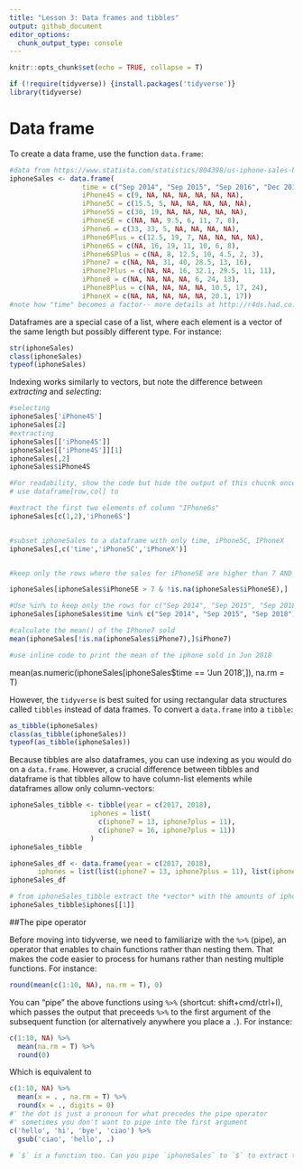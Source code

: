 ```yaml
---
title: "Lesson 3: Data frames and tibbles"
output: github_document
editor_options: 
  chunk_output_type: console
---
```


```r
knitr::opts_chunk$set(echo = TRUE, collapse = T)
```


```r
if (!require(tidyverse)) {install.packages('tidyverse')}
library(tidyverse)
```


# Data frame

To create a data frame, use the function `data.frame`:

```r
#data from https://www.statista.com/statistics/804398/us-iphone-sales-by-model/
iphoneSales <- data.frame(
                  time = c("Sep 2014", "Sep 2015", "Sep 2016", "Dec 2016", "Sep 2017", "Dec 2017", "Jun 2018"), 
                  iPhone4S = c(9, NA, NA, NA, NA, NA, NA), 
                  iPhone5C = c(15.5, 5, NA, NA, NA, NA, NA), 
                  iPhone5S = c(30, 19, NA, NA, NA, NA, NA), 
                  iPhoneSE = c(NA, NA, 9.5, 6, 11, 7, 8), 
                  iPhone6 = c(33, 33, 5, NA, NA, NA, NA), 
                  iPhone6Plus = c(12.5, 19, 7, NA, NA, NA, NA), 
                  iPhone6S = c(NA, 16, 19, 11, 10, 6, 8), 
                  iPhone6SPlus = c(NA, 8, 12.5, 10, 4.5, 2, 3), 
                  iPhone7 = c(NA, NA, 31, 40, 28.5, 13, 16), 
                  iPhone7Plus = c(NA, NA, 16, 32.1, 29.5, 11, 11), 
                  iPhone8 = c(NA, NA, NA, NA, 6, 24, 13), 
                  iPhone8Plus = c(NA, NA, NA, NA, 10.5, 17, 24), 
                  iPhoneX = c(NA, NA, NA, NA, NA, 20.1, 17))
#note how "time" becomes a factor-- more details at http://r4ds.had.co.nz/factors.html#creating-factors
```


Dataframes are a special case of a list, where each element is a vector of the same length but possibly different type. For instance:

```r
str(iphoneSales)
class(iphoneSales)
typeof(iphoneSales)
```


Indexing works similarly to vectors, but note the difference between _extracting_ and _selecting_:

```r
#selecting
iphoneSales['iPhone4S']
iphoneSales[2]
#extracting
iphoneSales[['iPhone4S']]
iphoneSales[['iPhone4S']][1]
iphoneSales[,2]
iphoneSales$iPhone4S
```


```r
#For readability, show the code but hide the output of this chucnk once you tested the solutions
# use dataframe[row,col] to

#extract the first two elements of column "IPhone6s"
iphoneSales[c(1,2),'iPhone6S']


#subset iphoneSales to a dataframe with only time, iPhone5C, IPhoneX
iphoneSales[,c('time','iPhone5C','iPhoneX')]


#keep only the rows where the sales for iPhoneSE are higher than 7 AND are not NA (AND = &, OR = |, NOT = !)

iphoneSales[iphoneSales$iPhoneSE > 7 & !is.na(iphoneSales$iPhoneSE),]

#Use %in% to keep only the rows for c("Sep 2014", "Sep 2015", "Sep 2018")
iphoneSales[iphoneSales$time %in% c("Sep 2014", "Sep 2015", "Sep 2018"),]

#calculate the mean() of the IPhone7 sold 
mean(iphoneSales[!is.na(iphoneSales$iPhone7),]$iPhone7)

#use inline code to print the mean of the iphone sold in Jun 2018


```

 mean(as.numeric(iphoneSales[iphoneSales$time == 'Jun 2018',]), na.rm = T)


However, the `tidyverse` is best suited for using rectangular data structures called `tibbles` instead of data frames. To convert a `data.frame` into a `tibble`:

```r
as_tibble(iphoneSales)
class(as_tibble(iphoneSales))
typeof(as_tibble(iphoneSales))
```

Because tibbles are also dataframes, you can use indexing as you would do on a `data.frame`. However, a crucial difference between tibbles and dataframe is that tibbles allow to have column-list elements while dataframes allow only column-vectors:

```r
iphoneSales_tibble <- tibble(year = c(2017, 2018), 
                    iphones = list(
                      c(iphone7 = 13, iphone7plus = 11), 
                      c(iphone7 = 16, iphone7plus = 11))
                    )
iphoneSales_tibble

iphoneSales_df <- data.frame(year = c(2017, 2018), 
       iphones = list(list(iphone7 = 13, iphone7plus = 11), list(iphone7 = 16, iphone7plus = 11)))
iphoneSales_df
```


```r
# from iphoneSales_tibble extract the *vector* with the amounts of iphone7/7plus sold in 2017
iphoneSales_tibble$iphones[[1]]

```

##The pipe operator

Before moving into tidyverse, we need to familiarize with the `%>%` (pipe), an operator that enables to chain functions rather than nesting them. That makes the code easier to process for humans rather than nesting multiple functions. For instance:
```r
round(mean(c(1:10, NA), na.rm = T), 0)
```

You can "pipe" the above functions using `%>%` (shortcut: shift+cmd/ctrl+I), which passes the output that preceeds `%>%` to the first argument of the subsequent function (or alternatively anywhere you place a `.`). For instance:

```r
c(1:10, NA) %>% 
  mean(na.rm = T) %>% 
  round(0)
```

Which is equivalent to 
```r
c(1:10, NA) %>% 
  mean(x = . , na.rm = T) %>% 
  round(x = ., digits = 0)
#' the dot is just a pronoun for what precedes the pipe operator
#' sometimes you don't want to pipe into the first argument
c('hello', 'hi', 'bye', 'ciao') %>% 
  gsub('ciao', 'hello', .)
```


```r
# `$` is a function too. Can you pipe `iphoneSales` to `$` to extract the vectro `iPhoneX`? Then, calculate the mean removing NAs

```






